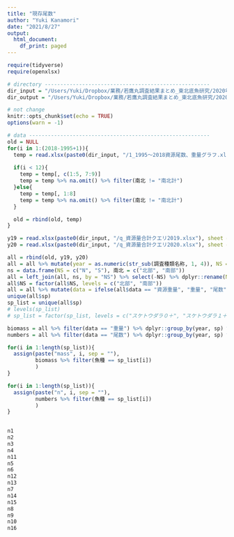 ```yaml
---
title: "現存尾数"
author: "Yuki Kanamori"
date: "2021/8/27"
output: 
  html_document:
    df_print: paged
---
```


```r
require(tidyverse)
require(openxlsx)

# directory -----------------------------------------------------
dir_input = "/Users/Yuki/Dropbox/業務/若鷹丸調査結果まとめ_東北底魚研究/2020年度/input"
dir_output = "/Users/Yuki/Dropbox/業務/若鷹丸調査結果まとめ_東北底魚研究/2020年度/output"

# not change
knitr::opts_chunk$set(echo = TRUE)
options(warn = -1)
```


```r
# data ----------------------------------------------------------
old = NULL
for(i in 1:(2018-1995+1)){
  temp = read.xlsx(paste0(dir_input, "/1_1995～2018資源尾数、重量グラフ.xlsx"), sheet = i, startRow = 1)
  
  if(i < 12){
    temp = temp[, c(1:5, 7:9)]
    temp = temp %>% na.omit() %>% filter(南北 != "南北計")
  }else{
    temp = temp[, 1:8]
    temp = temp %>% na.omit() %>% filter(南北 != "南北計")
  }

  old = rbind(old, temp)
}

y19 = read.xlsx(paste0(dir_input, "/q_資源量合計クエリ2019.xlsx"), sheet = 1, startRow = 1) %>% na.omit() %>% filter(南北 != "南北計")
y20 = read.xlsx(paste0(dir_input, "/q_資源量合計クエリ2020.xlsx"), sheet = 1, startRow = 1) %>% na.omit() %>% filter(南北 != "南北計")

all = rbind(old, y19, y20)
all = all %>% mutate(year = as.numeric(str_sub(調査種類名称, 1, 4)), NS = str_sub(南北, 1, 1)) %>% dplyr::rename(data = "尾数・重量", sp = "和名", sum = "資源量計") %>% select(year, NS, data, sp, sum)
ns = data.frame(NS = c("N", "S"), 南北 = c("北部", "南部"))
all = left_join(all, ns, by = "NS") %>% select(-NS) %>% dplyr::rename(NS = 南北)
all$NS = factor(all$NS, levels = c("北部", "南部"))
all = all %>% mutate(data = ifelse(all$data == "資源重量", "重量", "尾数"))
unique(all$sp)
sp_list = unique(all$sp)
# levels(sp_list)
# sp_list = factor(sp_list, levels = c("スケトウダラ０＋", "スケトウダラ１＋", "マダラ０＋", "マダラ１＋", "マダラ２＋", "イトヒキダラ",  "キチジ", "ズワイガニ雌", "ズワイガニ雄", "スルメイカ", "ベニズワイ雌", "ベニズワイ雄", "アカガレイ", "サメガレイ", "ババガレイ",  "キアンコウ"))

biomass = all %>% filter(data == "重量") %>% dplyr::group_by(year, sp) %>% dplyr::summarize(トン = sum(sum)/1000) %>% dplyr::rename(年 = year, 魚種 = sp)
numbers = all %>% filter(data == "尾数") %>% dplyr::group_by(year, sp) %>% dplyr::summarize(尾 = sum(sum)) %>% dplyr::rename(年 = year, 魚種 = sp)

for(i in 1:length(sp_list)){
  assign(paste("mass", i, sep = ""),
         biomass %>% filter(魚種 == sp_list[i])
         )
}

for(i in 1:length(sp_list)){
  assign(paste("n", i, sep = ""),
         numbers %>% filter(魚種 == sp_list[i])
         )
}
  
```

```r
n1
n2
n3
n4
n11
n5
n6
n12
n13
n7
n14
n15
n8
n9
n10
n16
```